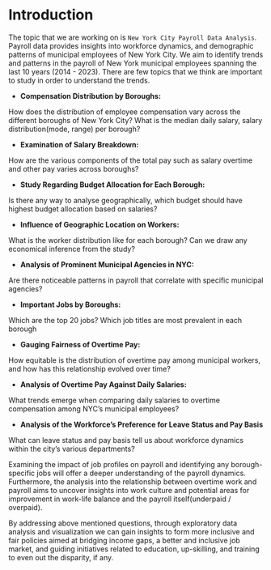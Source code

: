 # Introduction

The topic that we are working on is `New York City Payroll Data Analysis`. Payroll data provides insights into workforce dynamics, and demographic patterns of municipal employees of New York City. We aim to identify trends and patterns in the payroll of New York municipal employees spanning the last 10 years (2014 - 2023). There are few topics that we think are important to study in order to understand the trends. 

- **Compensation Distribution by Boroughs:**

How does the distribution of employee compensation vary across the different boroughs of New York City? What is the median daily salary, salary distribution(mode, range) per borough?

- **Examination of Salary Breakdown:**

How are the various components of the total pay such as salary overtime and other pay varies across boroughs?

- **Study Regarding Budget Allocation for Each Borough:**

Is there any way to analyse geographically, which budget should have highest budget allocation based on salaries?

- **Influence of Geographic Location on Workers:**

What is the worker distribution like for each borough? Can we draw any economical inference from the study?

- **Analysis of Prominent Municipal Agencies in NYC:**

Are there noticeable patterns in payroll that correlate with specific municipal agencies?

- **Important Jobs by Boroughs:**

Which are the top 20 jobs? Which job titles are most prevalent in each borough
 
- **Gauging Fairness of Overtime Pay:**

How equitable is the distribution of overtime pay among municipal workers, and how has this relationship evolved over time?
 
- **Analysis of Overtime Pay Against Daily Salaries:**

What trends emerge when comparing daily salaries to overtime compensation among NYC's municipal employees?

- **Analysis of the Workforce’s Preference for Leave Status and Pay Basis**

 What can leave status and pay basis tell us about workforce dynamics within the city's various departments?
 

Examining the impact of job profiles on payroll and identifying any borough-specific jobs will offer a deeper understanding of the payroll dynamics. Furthermore, the analysis into the relationship between overtime work and payroll aims to uncover insights into work culture and potential areas for improvement in work-life balance and the payroll itself(underpaid / overpaid).

By addressing above mentioned questions, through exploratory data analysis and visualization we can gain insights to form more inclusive and fair policies aimed  at bridging income gaps, a better and inclusive job market, and guiding initiatives related to education, up-skilling, and training to even out the disparity, if any.

